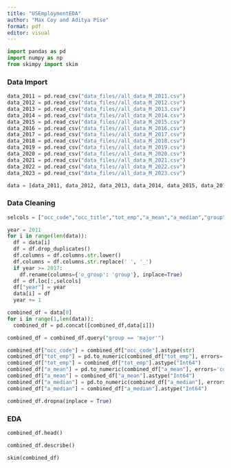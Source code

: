 ```yaml
---
title: "USEmploymentEDA"
author: "Max Coy and Aditya Pise"
format: pdf
editor: visual
---
```


```python
import pandas as pd
import numpy as np
from skimpy import skim
```

### Data Import

```python
data_2011 = pd.read_csv("data_files//all_data_M_2011.csv")
data_2012 = pd.read_csv("data_files//all_data_M_2012.csv")
data_2013 = pd.read_csv("data_files//all_data_M_2013.csv")
data_2014 = pd.read_csv("data_files//all_data_M_2014.csv")
data_2015 = pd.read_csv("data_files//all_data_M_2015.csv")
data_2016 = pd.read_csv("data_files//all_data_M_2016.csv")
data_2017 = pd.read_csv("data_files//all_data_M_2017.csv")
data_2018 = pd.read_csv("data_files//all_data_M_2018.csv")
data_2019 = pd.read_csv("data_files//all_data_M_2019.csv")
data_2020 = pd.read_csv("data_files//all_data_M_2020.csv")
data_2021 = pd.read_csv("data_files//all_data_M_2021.csv")
data_2022 = pd.read_csv("data_files//all_data_M_2022.csv")
data_2023 = pd.read_csv("data_files//all_data_M_2023.csv")
```

```python
data = [data_2011, data_2012, data_2013, data_2014, data_2015, data_2016, data_2017,data_2018, data_2019, data_2020, data_2021, data_2022, data_2023]
```

### Data Cleaning

```python
selcols = ["occ_code","occ_title","tot_emp","a_mean","a_median","group"]

year = 2011
for i in range(len(data)):
  df = data[i]
  df = df.drop_duplicates()
  df.columns = df.columns.str.lower()
  df.columns = df.columns.str.replace(' ', '_')
  if year >= 2017:
    df.rename(columns={'o_group': 'group'}, inplace=True)
  df = df.loc[:,selcols]
  df["year"] = year
  data[i] = df
  year += 1
```

```python
combined_df = data[0]
for i in range(1,len(data)):
  combined_df = pd.concat([combined_df,data[i]])
```

```python
combined_df = combined_df.query("group == 'major'")
```

```python
combined_df["occ_code"] = combined_df["occ_code"].astype(str)
combined_df["tot_emp"] = pd.to_numeric(combined_df["tot_emp"], errors='coerce')
combined_df["tot_emp"] = combined_df["tot_emp"].astype("Int64")
combined_df["a_mean"] = pd.to_numeric(combined_df["a_mean"], errors='coerce')
combined_df["a_mean"] = combined_df["a_mean"].astype("Int64")
combined_df["a_median"] = pd.to_numeric(combined_df["a_median"], errors='coerce')
combined_df["a_median"] = combined_df["a_median"].astype("Int64")
```

```python
combined_df.dropna(inplace = True)
```

### EDA

```python
combined_df.head()
```

```python
combined_df.describe()
```

```python
skim(combined_df)
```
